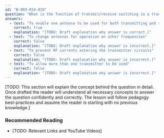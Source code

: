```yaml
---
id: "B-003-014-010"
question: "What is the function of transmit/receive switching in a transceiver?"
answers:
  - text: "To enable one antenna to be used for both transmitting and receiving"
    correct: true
    explanation: "[TODO: Draft explanation why answer is correct.]"
  - text: "To change antennas for operation on other frequencies"
    correct: false
    explanation: "[TODO: Draft explanation why answer is incorrect.]"
  - text: "To prevent RF currents entering the transmitter circuits"
    correct: false
    explanation: "[TODO: Draft explanation why answer is incorrect.]"
  - text: "To allow more than one transmitter to be used"
    correct: false
    explanation: "[TODO: Draft explanation why answer is incorrect.]"
---
```


[TODO: This section will explain the concept behind the question in detail. Once drafted the reader will understand all necessary concepts to answer the question confidently and correctly. The lesson will follow pedagogy best-practices and assume the reader is starting with no previous knowledge.]

### Recommended Reading

- [TODO: Relevant Links and YouTube Videos]
